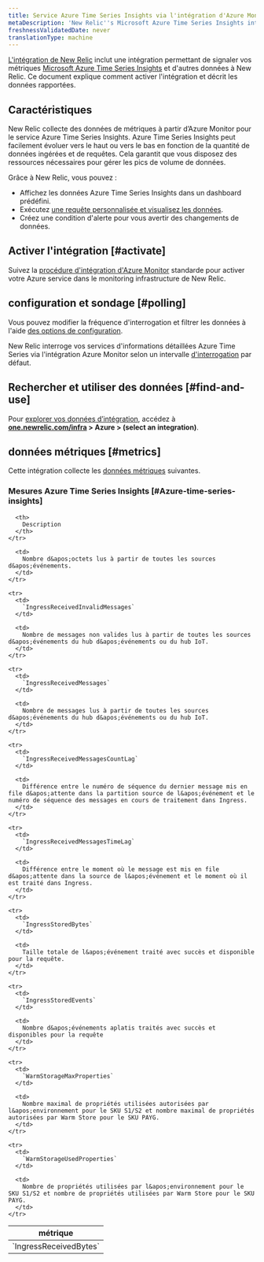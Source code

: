 ```yaml
---
title: Service Azure Time Series Insights via l'intégration d'Azure Monitor
metaDescription: 'New Relic''s Microsoft Azure Time Series Insights integration: what data it reports and how to enable it.'
freshnessValidatedDate: never
translationType: machine
---
```


[L&apos;intégration de New Relic](/docs/infrastructure/introduction-infra-monitoring) inclut une intégration permettant de signaler vos métriques [Microsoft Azure Time Series Insights](https://azure.microsoft.com/en-us/products/time-series-insights/) et d&apos;autres données à New Relic. Ce document explique comment activer l&apos;intégration et décrit les données rapportées.

## Caractéristiques

New Relic collecte des données de métriques à partir d’Azure Monitor pour le service Azure Time Series Insights. Azure Time Series Insights peut facilement évoluer vers le haut ou vers le bas en fonction de la quantité de données ingérées et de requêtes. Cela garantit que vous disposez des ressources nécessaires pour gérer les pics de volume de données.

Grâce à New Relic, vous pouvez :

* Affichez les données Azure Time Series Insights dans un dashboard prédéfini.
* Exécutez [une requête personnalisée et visualisez les données](/docs/infrastructure/integrations-getting-started/getting-started/use-integration-data-new-relic-Insight).
* Créez une condition d&apos;alerte pour vous avertir des changements de données.

## Activer l&apos;intégration [#activate]

Suivez la [procédure d&apos;intégration d'Azure Monitor](/docs/infrastructure/microsoft-azure-integrations/azure-integrations-list/azure-monitor) standarde pour activer votre Azure service dans le monitoring infrastructure de New Relic.

## configuration et sondage [#polling]

Vous pouvez modifier la fréquence d&apos;interrogation et filtrer les données à l&apos;aide [des options de configuration](/docs/infrastructure/microsoft-azure-integrations/azure-integrations-list/azure-monitor/#settings).

New Relic interroge vos services d&apos;informations détaillées Azure Time Series via l&apos;intégration Azure Monitor selon un intervalle [d&apos;interrogation](/docs/infrastructure/microsoft-azure-integrations/azure-integrations-list/azure-monitor/#settings) par défaut.

## Rechercher et utiliser des données [#find-and-use]

Pour [explorer vos données d’intégration](/docs/infrastructure/integrations/find-use-infrastructure-integration-data), accédez à <DNT>**[one.newrelic.com/infra](https://one.newrelic.com/infra) &gt; Azure &gt; (select an integration)**</DNT>.

## données métriques [#metrics]

Cette intégration collecte les [données métriques](/docs/infrastructure/integrations-getting-started/getting-started/understand-integration-data-data-types#metric) suivantes.

### Mesures Azure Time Series Insights [#Azure-time-series-insights]

<table>
  <thead>
    <tr>
      <th style={{ width: "300px" }}>
        métrique
      </th>

      <th>
        Description
      </th>
    </tr>
  </thead>

  <tbody>
    <tr>
      <td>
        `IngressReceivedBytes`
      </td>

      <td>
        Nombre d&apos;octets lus à partir de toutes les sources d&apos;événements.
      </td>
    </tr>

    <tr>
      <td>
        `IngressReceivedInvalidMessages`
      </td>

      <td>
        Nombre de messages non valides lus à partir de toutes les sources d&apos;événements du hub d&apos;événements ou du hub IoT.
      </td>
    </tr>

    <tr>
      <td>
        `IngressReceivedMessages`
      </td>

      <td>
        Nombre de messages lus à partir de toutes les sources d&apos;événements du hub d&apos;événements ou du hub IoT.
      </td>
    </tr>

    <tr>
      <td>
        `IngressReceivedMessagesCountLag`
      </td>

      <td>
        Différence entre le numéro de séquence du dernier message mis en file d&apos;attente dans la partition source de l&apos;événement et le numéro de séquence des messages en cours de traitement dans Ingress.
      </td>
    </tr>

    <tr>
      <td>
        `IngressReceivedMessagesTimeLag`
      </td>

      <td>
        Différence entre le moment où le message est mis en file d&apos;attente dans la source de l&apos;événement et le moment où il est traité dans Ingress.
      </td>
    </tr>

    <tr>
      <td>
        `IngressStoredBytes`
      </td>

      <td>
        Taille totale de l&apos;événement traité avec succès et disponible pour la requête.
      </td>
    </tr>

    <tr>
      <td>
        `IngressStoredEvents`
      </td>

      <td>
        Nombre d&apos;événements aplatis traités avec succès et disponibles pour la requête
      </td>
    </tr>

    <tr>
      <td>
        `WarmStorageMaxProperties`
      </td>

      <td>
        Nombre maximal de propriétés utilisées autorisées par l&apos;environnement pour le SKU S1/S2 et nombre maximal de propriétés autorisées par Warm Store pour le SKU PAYG.
      </td>
    </tr>

    <tr>
      <td>
        `WarmStorageUsedProperties`
      </td>

      <td>
        Nombre de propriétés utilisées par l&apos;environnement pour le SKU S1/S2 et nombre de propriétés utilisées par Warm Store pour le SKU PAYG.
      </td>
    </tr>
  </tbody>
</table>
